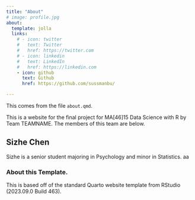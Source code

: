 ```yaml
---
title: "About"
# image: profile.jpg
about:
  template: jolla
  links:
    # - icon: twitter
    #   text: Twitter
    #   href: https://twitter.com
    # - icon: linkedin
    #   text: LinkedIn
    #   href: https://linkedin.com
    - icon: github
      text: Github
      href: https://github.com/sussmanbu/

---
```



This comes from the file `about.qmd`.

This is a website for the final project for MA[46]15 Data Science with R by Team TEAMNAME.
The members of this team are below.

## Sizhe Chen
Sizhe is a senior student majoring in Psychology and minor in Statistics. aa

<!-- Please leave in the information below -->

### About this Template.

This is based off of the standard Quarto website template from RStudio (2023.09.0 Build 463).
